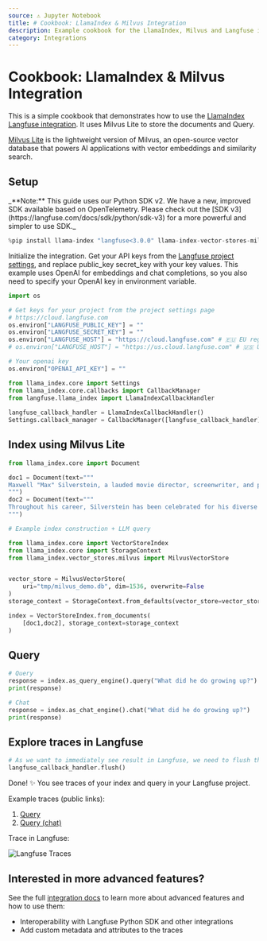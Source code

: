 ```yaml
---
source: ⚠️ Jupyter Notebook
title: # Cookbook: LlamaIndex & Milvus Integration
description: Example cookbook for the LlamaIndex, Milvus and Langfuse integration.
category: Integrations
---
```


# Cookbook: LlamaIndex & Milvus Integration

This is a simple cookbook that demonstrates how to use the [LlamaIndex Langfuse integration](https://langfuse.com/integrations/frameworks/llamaindex). It uses Milvus Lite to store the documents and Query.

[Milvus Lite](https://github.com/milvus-io/milvus-lite/) is the lightweight version of Milvus, an open-source vector database that powers AI applications with vector embeddings and similarity search.

## Setup

<Callout type="info" emoji="⚠️">
_**Note:** This guide uses our Python SDK v2. We have a new, improved SDK available based on OpenTelemetry. Please check out the [SDK v3](https://langfuse.com/docs/sdk/python/sdk-v3) for a more powerful and simpler to use SDK._
</Callout>


```python
%pip install llama-index "langfuse<3.0.0" llama-index-vector-stores-milvus --upgrade
```

Initialize the integration. Get your API keys from the [Langfuse project settings](https://cloud.langfuse.com), and replace public_key secret_key with your key values. This example uses OpenAI for embeddings and chat completions, so you also need to specify your OpenAI key in environment variable.


```python
import os

# Get keys for your project from the project settings page
# https://cloud.langfuse.com
os.environ["LANGFUSE_PUBLIC_KEY"] = ""
os.environ["LANGFUSE_SECRET_KEY"] = ""
os.environ["LANGFUSE_HOST"] = "https://cloud.langfuse.com" # 🇪🇺 EU region
# os.environ["LANGFUSE_HOST"] = "https://us.cloud.langfuse.com" # 🇺🇸 US region

# Your openai key
os.environ["OPENAI_API_KEY"] = ""
```


```python
from llama_index.core import Settings
from llama_index.core.callbacks import CallbackManager
from langfuse.llama_index import LlamaIndexCallbackHandler
 
langfuse_callback_handler = LlamaIndexCallbackHandler()
Settings.callback_manager = CallbackManager([langfuse_callback_handler])
```

## Index using Milvus Lite


```python
from llama_index.core import Document

doc1 = Document(text="""
Maxwell "Max" Silverstein, a lauded movie director, screenwriter, and producer, was born on October 25, 1978, in Boston, Massachusetts. A film enthusiast from a young age, his journey began with home movies shot on a Super 8 camera. His passion led him to the University of Southern California (USC), majoring in Film Production. Eventually, he started his career as an assistant director at Paramount Pictures. Silverstein's directorial debut, “Doors Unseen,” a psychological thriller, earned him recognition at the Sundance Film Festival and marked the beginning of a successful directing career.
""")
doc2 = Document(text="""
Throughout his career, Silverstein has been celebrated for his diverse range of filmography and unique narrative technique. He masterfully blends suspense, human emotion, and subtle humor in his storylines. Among his notable works are "Fleeting Echoes," "Halcyon Dusk," and the Academy Award-winning sci-fi epic, "Event Horizon's Brink." His contribution to cinema revolves around examining human nature, the complexity of relationships, and probing reality and perception. Off-camera, he is a dedicated philanthropist living in Los Angeles with his wife and two children.
""")
```


```python
# Example index construction + LLM query

from llama_index.core import VectorStoreIndex
from llama_index.core import StorageContext
from llama_index.vector_stores.milvus import MilvusVectorStore


vector_store = MilvusVectorStore(
    uri="tmp/milvus_demo.db", dim=1536, overwrite=False
)
storage_context = StorageContext.from_defaults(vector_store=vector_store)

index = VectorStoreIndex.from_documents(
    [doc1,doc2], storage_context=storage_context
)
```

## Query


```python
# Query
response = index.as_query_engine().query("What did he do growing up?")
print(response)
```


```python
# Chat
response = index.as_chat_engine().chat("What did he do growing up?")
print(response)
```

## Explore traces in Langfuse


```python
# As we want to immediately see result in Langfuse, we need to flush the callback handler
langfuse_callback_handler.flush()
```

Done! ✨ You see traces of your index and query in your Langfuse project.

Example traces (public links):
1. [Query](https://cloud.langfuse.com/project/cloramnkj0002jz088vzn1ja4/traces/2b26fc72-044f-4b0b-a3c3-485328975161)
2. [Query (chat)](https://cloud.langfuse.com/project/cloramnkj0002jz088vzn1ja4/traces/72503163-2b25-4693-9cc9-56190b8e32b9)

Trace in Langfuse:

![Langfuse Traces](https://static.langfuse.com/llamaindex-langfuse-docs.gif)


## Interested in more advanced features?

See the full [integration docs](https://langfuse.com/integrations/frameworks/llamaindex) to learn more about advanced features and how to use them:

- Interoperability with Langfuse Python SDK and other integrations
- Add custom metadata and attributes to the traces
